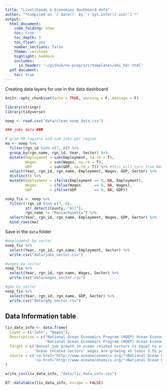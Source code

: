```yaml
---
title: "Livelihoods & Economies dashboard data"
author: "*Compiled on `r date()` by `r Sys.info()['user']`*"
output: 
  html_document:
    code_folding: show
    toc: true
    toc_depth: 3
    toc_float: yes
    number_sections: false
    theme: cerulean
    highlight: haddock
    includes: 
      in_header: '~/github/ne-prep/src/templates/ohi_hdr.html'
  pdf_document:
    toc: true
---
```


Creating data layers for use in the data dashboard

```r
knitr::opts_chunk$set(echo = TRUE, warning = F, message = F)

library(stringr)
library(tidyverse)
```

```r
noep <- read.csv("data/clean_noep_data.csv")

### jobs data ###

# grab MA regions and sum jobs per region
ma <- noep %>%
  filter(rgn_id %in% c(7, 8)) %>%
  group_by(rgn_name, rgn_id, Year, Sector) %>%
  mutate(Employment = sum(Employment, na.rm = T),
         Wages      = sum(Wages, na.rm = T),
         GDP        = sum(GDP, na.rm = T)) %>% #this will turn true NAs to 0, we need to swap this back
  select(Year, rgn_id, rgn_name, Employment, Wages, GDP, Sector) %>%
  distinct() %>%
  mutate(Employment = ifelse(Employment == 0, NA, Employment),
         Wages      = ifelse(Wages      == 0, NA, Wages),
         GDP        = ifelse(GDP        == 0, NA, GDP))

noep_fix <- noep %>%
  filter(!rgn_id %in% c(7, 8),
         str_detect(County, "All"),
         rgn_name != "Massachusetts") %>%
  select(Year, rgn_id, rgn_name, Employment, Wages, GDP, Sector) %>%
  bind_rows(ma)
```

Save in the `data` folder

```r
#employment by sector
noep_fix %>%
  select(Year, rgn_id, rgn_name, Employment, Sector) %>%
  write.csv("data/jobs_sector.csv")

#wages by sector
noep_fix %>%
  select(Year, rgn_id, rgn_name, Wages, Sector) %>%
  write.csv("data/wages_sector.csv")

#gdp by sector
noep_fix %>%
  select(Year, rgn_id, rgn_name, GDP, Sector) %>%
  write.csv("data/gdp_sector.csv")
```

## Data Information table

```r
liv_data_info <- data.frame(
  Layer = c("Jobs", "Wages"),
  Description = c("National Ocean Economics Program (NOEP) Ocean Economy data for number of jobs that directly or indirectly depend upon the ocean",
                  "National Ocean Economics Program (NOEP) Ocean Economy data for average wages associated with jobs that directly or indirectly depend upon the ocean"),
  Target = c("Annual job growth in ocean related sectors is equal to or greater than the national annual average job growth",
             "Ocean related sectors’ wages are growing at least 3.5% per year in accordance with the Nominal Wage Growth Target set by the US Federal Reserve "),
  Source = c('<a href="http://www.oceaneconomics.org/">National Ocean Economics Program</a>',
             '<a href="http://www.oceaneconomics.org/">National Ocean Economics Program</a>')
)

write_csv(liv_data_info, "data/liv_data_info.csv")

DT::datatable(liv_data_info, escape = FALSE)
```
